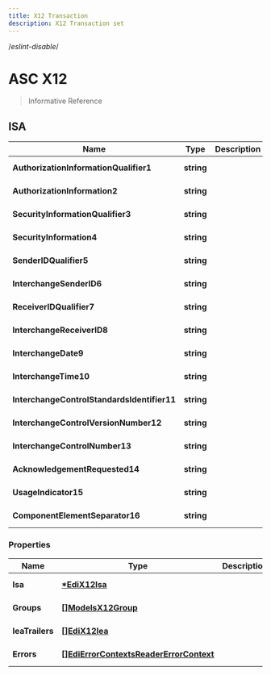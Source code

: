 ```yaml
---
title: X12 Transaction
description: X12 Transaction set
---
```

/*eslint-disable*/


<!-- SPDX-License-Identifier: Apache-2.0
SPDXVersion: SPDX-2.2
SPDX-FileCopyrightText: Copyright 2020 FreightTrust and Clearing Corporation -->

# ASC X12

> Informative Reference

## ISA

| Name                                        | Type       | Description | Notes                      |
| ------------------------------------------- | ---------- | ----------- | -------------------------- |
| **AuthorizationInformationQualifier1**      | **string** |             | [schema] [trading_channel] |
| **AuthorizationInformation2**               | **string** |             | [schema] [trading_channel] |
| **SecurityInformationQualifier3**           | **string** |             | [schema] [trading_channel] |
| **SecurityInformation4**                    | **string** |             | [schema] [trading_channel] |
| **SenderIDQualifier5**                      | **string** |             | [schema] [trading_channel] |
| **InterchangeSenderID6**                    | **string** |             | [schema] [trading_channel] |
| **ReceiverIDQualifier7**                    | **string** |             | [schema] [trading_channel] |
| **InterchangeReceiverID8**                  | **string** |             | [schema] [trading_channel] |
| **InterchangeDate9**                        | **string** |             | [schema] [trading_channel] |
| **InterchangeTime10**                       | **string** |             | [schema] [trading_channel] |
| **InterchangeControlStandardsIdentifier11** | **string** |             | [schema] [trading_channel] |
| **InterchangeControlVersionNumber12**       | **string** |             | [schema] [trading_channel] |
| **InterchangeControlNumber13**              | **string** |             | [schema] [trading_channel] |
| **AcknowledgementRequested14**              | **string** |             | [schema] [trading_channel] |
| **UsageIndicator15**                        | **string** |             | [schema] [trading_channel] |
| **ComponentElementSeparator16**             | **string** |             | [schema] [trading_channel] |

### Properties

| Name            | Type                                                                                | Description | Notes                      |
| --------------- | ----------------------------------------------------------------------------------- | ----------- | -------------------------- |
| **Isa**         | [**\*EdiX12Isa**](Edi.X12.ISA.md)                                                   |             | [schema] [trading_channel] |
| **Groups**      | [**[]ModelsX12Group**](Edi.Web.Api.Models.X12Group.md)                              |             | [schema] [trading_channel] |
| **IeaTrailers** | [**[]EdiX12Iea**](Edi.X12.IEA.md)                                                   |             | [schema] [trading_channel] |
| **Errors**      | [**[]EdiErrorContextsReaderErrorContext**](Edi.ErrorContexts.ReaderErrorContext.md) |             | [schema] [trading_channel] |
